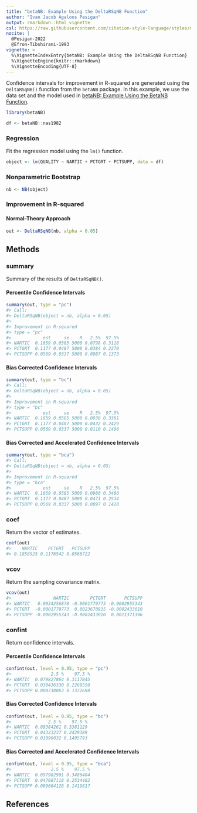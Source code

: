 ```yaml
---
title: "betaNB: Example Using the DeltaRSqNB Function"
author: "Ivan Jacob Agaloos Pesigan"
output: rmarkdown::html_vignette
csl: https://raw.githubusercontent.com/citation-style-language/styles/master/apa.csl
nocite: |
  @Pesigan-2022
  @Efron-Tibshirani-1993
vignette: >
  %\VignetteIndexEntry{betaNB: Example Using the DeltaRSqNB Function}
  %\VignetteEngine{knitr::rmarkdown}
  %\VignetteEncoding{UTF-8}
---
```




Confidence intervals for
improvement in R-squared
are generated using
the `DeltaRSqNB()` function from the `betaNB` package.
In this example,
we use the data set and the model used in
[betaNB: Example Using the BetaNB Function](example-beta-nb.html).


``` r
library(betaNB)
```




``` r
df <- betaNB::nas1982
```

### Regression

Fit the regression model using the `lm()` function.


``` r
object <- lm(QUALITY ~ NARTIC + PCTGRT + PCTSUPP, data = df)
```

### Nonparametric Bootstrap


``` r
nb <- NB(object)
```

### Improvement in R-squared

#### Normal-Theory Approach


``` r
out <- DeltaRSqNB(nb, alpha = 0.05)
```

## Methods

### summary

Summary of the results of `DeltaRSqNB()`.

#### Percentile Confidence Intervals


``` r
summary(out, type = "pc")
#> Call:
#> DeltaRSqNB(object = nb, alpha = 0.05)
#> 
#> Improvement in R-squared
#> type = "pc"
#>            est     se    R   2.5%  97.5%
#> NARTIC  0.1859 0.0585 5000 0.0798 0.3118
#> PCTGRT  0.1177 0.0487 5000 0.0384 0.2270
#> PCTSUPP 0.0569 0.0337 5000 0.0087 0.1373
```

#### Bias Corrected Confidence Intervals


``` r
summary(out, type = "bc")
#> Call:
#> DeltaRSqNB(object = nb, alpha = 0.05)
#> 
#> Improvement in R-squared
#> type = "bc"
#>            est     se    R   2.5%  97.5%
#> NARTIC  0.1859 0.0585 5000 0.0938 0.3381
#> PCTGRT  0.1177 0.0487 5000 0.0432 0.2429
#> PCTSUPP 0.0569 0.0337 5000 0.0110 0.1496
```

#### Bias Corrected and Accelerated Confidence Intervals


``` r
summary(out, type = "bca")
#> Call:
#> DeltaRSqNB(object = nb, alpha = 0.05)
#> 
#> Improvement in R-squared
#> type = "bca"
#>            est     se    R   2.5%  97.5%
#> NARTIC  0.1859 0.0585 5000 0.0980 0.3486
#> PCTGRT  0.1177 0.0487 5000 0.0471 0.2534
#> PCTSUPP 0.0569 0.0337 5000 0.0097 0.1420
```

### coef

Return the vector of estimates.


``` r
coef(out)
#>    NARTIC    PCTGRT   PCTSUPP 
#> 0.1858925 0.1176542 0.0568722
```

### vcov

Return the sampling covariance matrix.


``` r
vcov(out)
#>                NARTIC        PCTGRT       PCTSUPP
#> NARTIC   0.0034256878 -0.0001779773 -0.0002955343
#> PCTGRT  -0.0001779773  0.0023670935 -0.0002433010
#> PCTSUPP -0.0002955343 -0.0002433010  0.0011371396
```

### confint

Return confidence intervals.

#### Percentile Confidence Intervals


``` r
confint(out, level = 0.95, type = "pc")
#>               2.5 %    97.5 %
#> NARTIC  0.079827864 0.3117845
#> PCTGRT  0.038436330 0.2269550
#> PCTSUPP 0.008738063 0.1372698
```

#### Bias Corrected Confidence Intervals


``` r
confint(out, level = 0.95, type = "bc")
#>              2.5 %    97.5 %
#> NARTIC  0.09384261 0.3381129
#> PCTGRT  0.04323237 0.2429389
#> PCTSUPP 0.01096032 0.1495793
```

#### Bias Corrected and Accelerated Confidence Intervals


``` r
confint(out, level = 0.95, type = "bca")
#>               2.5 %    97.5 %
#> NARTIC  0.097982901 0.3486404
#> PCTGRT  0.047087118 0.2534402
#> PCTSUPP 0.009664126 0.1419817
```

## References
